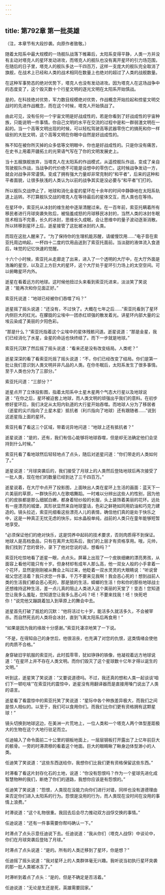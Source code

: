 ```yaml
---
---
---
```

title: 第792章 第一批英雄
---



（注，本章节有大段抄袭。向原作者致敬。）

随着太阳系中最大规模的一场舰队战落下帷幕后，太阳系变得平静，人类一方并没有主动对塔克人的星环发动进攻，而塔克人的舰队也没有离开星环的引力场范围，在随后的日子里，塔克人的舰队多达一千四百万，这样一支庞大的舰队完全取消了旗舰，在战术上已经和人类的战术相同在数量上也绝对的超过了人类的战舰数量。

在这种军事势态的绝对优势下，塔克人也没有发动进攻。因为塔克人在这场战争中的态度变了，这个毁灭数十个行星文明的逐光文明在太阳系开始慎战。

是的，在科技绝对优势，军力数目规模绝对优势，作战概念开始捡起和控星文明交战时的先进作战概念，而在这个时候，塔克人开始慎战了。

由此可见，没有任何一个宇宙文明是好战成性的，若是你看到了好战成性的宇宙种族，只能说明一件事情。你自己文明的水平在交流的过程中是和一群弱渣文明在一起的。当一个高等文明出现的时候，可以轻松驾驶高等武器零伤亡的搞死和你一样级别的大批文明，这个高等文明在你眼中自然是好战成性的。

殊不知在被你所灭掉的众多低等文明眼中，你也是好战成性的。只是你没有痛苦，在史书上用着开疆拓土的光荣语气写在了你的文明发展史上。

当十五艘旗舰放弃，当塔克人在太阳系的作战模式，从遥控舰队作战，变成了亲自驾驶舰队作战，当战争的代价绝不可能是设想中的零伤亡。这时候战争发动一方，就会对战争非常谨慎。变成了拥有强大力量却非常克制的“和平者”，后来的这种和平者面貌，让很多肤浅的人类认为以前的战争其实是没必要与“和平者”们打的。

所以舰队交战停止了，地球和消化金星的星环在十余年的时间中静静地在太阳系轨道上运转。不打算舰队交战的塔克人在等待最后的星体交互，而人类也在等待。

在星环中，索亚托从冰封的维生舱中逐渐清醒过来。在一百年前，索亚托瞒着所有移民者进行月球突袭失败后，被恼羞成怒的月球移民冰封的，当然人类的冰封冬眠技术相当不完善，长久的冰封，思维长久成眠，会让思维中的量子波动逐渐消散。所以转移到星环上后，逝星接管了这批被冰封的人类。

而现在这批人醒来了。“为了保持你的生理机能苏醒，请缓慢饮用……”电子音在索亚托周边响起，一杯四十二度的饮用品送到了索亚托面前。当淡甜的液体流入食道后，味觉的记忆快速的觉醒。

十六个小时候，索亚托从走廊走了出来，进入了一个透明的大厅中，在大厅外面是浩瀚的星空，以及正上方巨大的星环，这个大厅处于星环引力场上的太空空间。可以俯瞰星环内外。

逝星在看着远方的地球。这时候他扭过头来看到索亚托进来，淡淡笑了笑说道：“能再次和你见面正好。”

索亚托说道：“地球已经被你们吞噬了吗？”

逝星摇了摇头说道：“还没有，不过快了。大概在七年之后……”索亚托看到了星环内侧巨大的红光。在朦胧的尘埃中一团赤红顽强的散发着光。讲星环内部大量的尘埃云染成了美丽的夕阳色彩。

“那是什么？”索亚托指着这个尘埃中的星体残骸问道。逝星说道：“那是金星，我们已经消化了水星，金星的命运也快终结了。而下一步就是地球。”

索亚托沉默了然后摇了摇头说道：“看来还是没有改变结局。人类呢？”

逝星深深的看了看索亚托摇了摇头说道：“不，你们已经改变了结局。你们是第一批让我们意识到人类文明并非凡品的人类。在你冬眠后，太阳系发生了很多事情。至于人类也分为了三部分。”

索亚托问道：“三部分？”

逝星点开了立体投影图，指着太阳系中土星木星两个气态大行星以及地球说道：“在你之后，星环被迫套上地球，而人类文明的顽强出乎我们的意料。在初步修好星环后，我们决定从太阳内轨道的大行星开始吞噬。而地球人分为了移居者（逝星的尖爪指向了土星木星）抵抗者（利爪指向了地球）还有跟随者……”说到这逝星指上面的星环。

索亚托看了看这三个区域，带着诧异地问道：“地球上还有抵抗者？”

逝星说道：“是的，还有，我们有信心能够将地球吞噬，但是却无法确定他们会坚持到什么时候。”

索亚托看了看地球然后轻轻地点了点头，随后对逝星问道：“你们带走的人类如何了。”

逝星说道：“月球突袭后的，我们接受了月球上的人类然后登陆地球后再次接受了一批人类，现在他们的数量已经到达了三千四百万。”

逝星说着，在大厅中点开了投影图，上面映出人类在星环上生活的画面：蓝天下一片美丽的草原，一群快乐的人在歌唱舞蹈。一时难以分辨出这些人的性别，因为他们的皮肤都是那么细腻白嫩，都身着轻纱般的长服，头上装饰着美丽的花环。远处有一座漂亮的城堡，其形状显然来自地球童话，色彩之鲜艳如同用奶油和巧克力建造的。镜头拉近，索亚托细看这些漂亮人儿的表情，确信他们真的是处于快乐之中，这是一种真正无忧无虑的快乐，如水晶般单纯，战前的人类只在童年能够短暂地享受。

“必须保证他们的绝对快乐，这是饲养中起码的技术要求，否则肉质得不到保证。地球人是高档食品，只有在离开太阳系后，我们的上层才有资格享用。哦，元帅，我们找到了您的曾孙，录下了他对您说的话，想看吗？”

索亚托吃惊地看了逝星一眼，点点头。屏幕上出现了一个皮肤细嫩的漂亮男孩，从面容上看他可能只有十岁。但身材却有成年人那么高，他一双女人般的小手拿着一个花环，显然是刚刚被从舞会上叫过来，他眨着一双水灵灵的大眼睛说：“听说曾祖父您还活着？我只求您一件事，千万不要来见我啊！我会恶心死的！想到战前人类的生活我们都会恶心死的，那是狼的生活，蟑螂的生活！你和你的那些地球战士还想维持这种生活，差一点儿真的阻止人类进入这个美丽的天堂了！变态！您知道您让我多么羞耻，您知道您让我多么恶心吗？呸！不要来找我！呸！快死吧你！”说完他又蹦跳着加入到草原上的舞会中去。

逝星首先打破了尴尬的沉默：“他将活过七十岁，能活多久就活多久，不会被宰杀。而自然死去的人类将会冰封，直到飞离太阳系后再食用！”

“如果是因为我的缘故十分感谢。”索亚托凄凉地笑了一下说。

“不是，在得知自己的身世后，他很沮丧，也充满了对您的仇恨，这类情绪会使他的肉质不合格。”

身穿破旧宇航服的索亚托，此时孤零零，犹如铮铮的铁像，他凝视着远方地球说道：“在星环上并不存在人类文明。而你们毁灭了这个星球数十亿年才得以诞生的文明。”

听到这，逝星笑了笑说道：“又要说道德吗。不过，我还真的想和人类一起谈谈‘咱们下一顿吃啥’”在索亚托的震惊中，逝星没有用翻译器而是直接用嗓门说出了人类的语言。

逝星看了看震惊中的索亚托笑了笑说道：“星际中各个种族差异极大，而我们之间是惊人相似的。以至于，我们可以食用你们。而我们比你们更有资格拥有这颗星球！”

镜头切换到地球这边，在美洲一片荒地上，一位人类和一个塔克人两个体型差距极大的生物在这个大地行驻足而立。

任迪输入了命令面前二十公里的钢板地面上，一层层钢板打开露出了上亿年前巨大的骸骨。一旁的时滞肃穆的看着这个地面。巨大的眼睛瞅了瞅身边体型渺小的人类。

任迪笑了笑说道：“这些东西送给你，我想你们比我们更有资格保留这些东西。”

时滞看了看这片封存化石的土地，说道：“你没有怨恨吗？作为一个星球先进化成智慧物种的我们，断绝了你们的道路，我想你应该是有怨恨的。”

任迪笑了笑说道：“怨恨，人类现在没能力向你们进行对错，同样也没有道德理由来否定你们进入太阳系的行为。怨恨是没用的行为，而人类现在没时间在没用的事情上浪费。”

时滞说道：“这个礼物很重。我回去后会尽力推动双方战俘交换的事情。”

任迪说道：“还有一件事需要你帮吗确认一下。”

时滞点了点头示意任迪说下去。任迪说道：“我从你们（塔克人战俘）中谈论中，你们在月球突袭后登陆了月球。”

时滞点了点头说道：“是的。所有的人类迁移到了星环，你是想？”

任迪摇了摇头说道：“我对星环上的人类群体毫无兴趣。我听说当初执行星环突袭的那一批人类被冰冻了。”

时滞听到着点了点头：“是的，但是不确定是否活着。”

任迪说道：“无论是生还是死，英雄需要回家。”